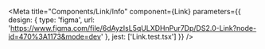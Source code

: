 
<Meta
  title="Components/Link/Info"
  component={Link}
  parameters={{
    design: {
      type: 'figma',
      url: 'https://www.figma.com/file/6dAyzIsL5qULXDHnPur7Dp/DS2.0-Link?node-id=470%3A1173&mode=dev'
    },
    jest: ['Link.test.tsx']
  }}
/>

<Unstyled>
  <Stories />
</Unstyled>
